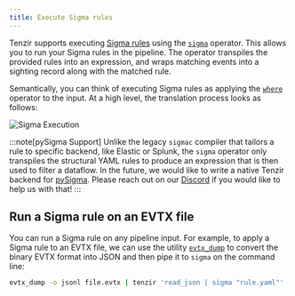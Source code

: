 ```yaml
---
title: Execute Sigma rules
---
```


Tenzir supports executing [Sigma rules](https://github.com/SigmaHQ/sigma) using
the [`sigma`](../../tql2/operators/sigma.md) operator. This allows you to run
your Sigma rules in the pipeline. The operator transpiles the provided rules
into an expression, and wraps matching events into a sighting record along with
the matched rule.

Semantically, you can think of executing Sigma rules as applying the
[`where`](../../tql2/operators/where.md) operator to the input. At a high level,
the translation process looks as follows:

![Sigma Execution](execute-sigma-rules.svg)

:::note[pySigma Support]
Unlike the legacy `sigmac` compiler that tailors a rule to specific backend,
like Elastic or Splunk, the `sigma` operator only transpiles the structural YAML
rules to produce an expression that is then used to filter a dataflow. In the
future, we would like to write a native Tenzir backend for
[pySigma](https://github.com/SigmaHQ/pySigma). Please reach out on our
[Discord](/discord) if you would like to help us with that!
:::

## Run a Sigma rule on an EVTX file

You can run a Sigma rule on any pipeline input. For example, to apply a Sigma
rule to an EVTX file, we can use the utility
[`evtx_dump`](https://github.com/omerbenamram/evtx) to convert the binary EVTX
format into JSON and then pipe it to `sigma` on the command line:

```bash
evtx_dump -o jsonl file.evtx | tenzir 'read_json | sigma "rule.yaml"'
```
